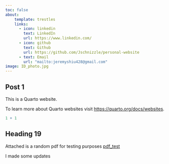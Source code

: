 ```yaml
---
toc: false
about:
    template: trestles
    links:
      - icon: linkedin
        text: LinkedIn
        url: https://www.linkedin.com/
      - icon: github
        text: Github
        url: https://github.com/Jschnizzle/personal-website
      - text: Email
        url: "mailto:jeremyshiu428@gmail.com"
image: ID_photo.jpg
---
```


## Post 1

This is a Quarto website.

To learn more about Quarto websites visit <https://quarto.org/docs/websites>.

```r
1 + 1
```

## Heading 19
Attached is a random pdf for testing purposes [pdf_test](/docs/pdf_test/Jaromir Malek, Egyptian Art (1).pdf "Jaromir Malek, Egyptian Art (1).pdf") 

I made some updates